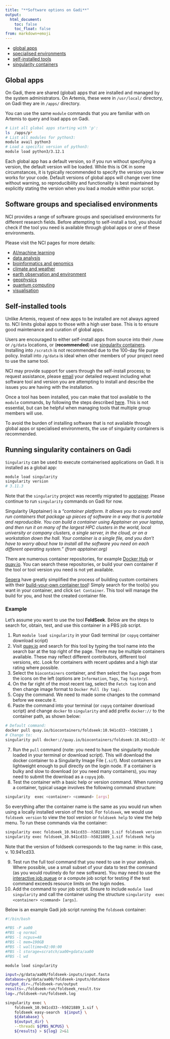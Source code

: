 ```yaml
---
title: "**Software options on Gadi**"
output:
  html_document:
    toc: false
    toc_float: false
from: markdown+emoji
---
```



- [global apps](#global-apps)
- [specialised environments](#software-groups-and-specialised-environments)
- [self-installed tools](#self-installed-tools)
- [singularity containers](#running-singularity-containers-on-gadi)

## Global apps

On Gadi, there are shared (global) apps that are installed and managed by the system administrators. On Artemis, these were in `/usr/local/` directory, on Gadi they are in `/apps/` directory. 

You can use the same `module` commands that you are familiar with on Artemis to query and load apps on Gadi. 

```bash
# List all global apps starting with 'p':
ls  /apps/p*
# List all modules for python3:
module avail python3
# Load a specific version of python3:
module load python3/3.12.1
```

Each global app has a default version, so if you run without specifying a version, the default version will be loaded. While this is OK in some circumstances, it is typically recommended to specify the version you know works for your code. Default versions of global apps will change over time without warning, so reproducibility and functionality is best maintained by explicitly stating the version when you load a module within your script. 

## Software groups and specialised environments

NCI provides a range of software groups and specialised environments for different research fields. Before attempting to self-install a tool, you should check if the tool you need is available through global apps or one of these environments. 

 Please visit the NCI pages for more details:

- [AI/machine learning](https://opus.nci.org.au/spaces/DAE/pages/137199737/AI+Machine+Learning)
- [data analysis](https://opus.nci.org.au/spaces/DAE/pages/135660043/Data+Analysis)
- [bioinformatics and genomics](https://opus.nci.org.au/spaces/DAE/pages/134742194/Bioinformatics+and+Genomics)
- [climate and weather](https://opus.nci.org.au/spaces/DAE/pages/135660059/Climate+and+Weather?src=contextnavpagetreemode)
- [earth observation and environment](https://opus.nci.org.au/spaces/DAE/pages/137199743/Earth+Observation+and+Environmental?src=contextnavpagetreemode)
- [geophysics](https://opus.nci.org.au/spaces/DAE/pages/135660072/Geophysics)
- [quantum computing](https://opus.nci.org.au/spaces/DAE/pages/146604211/Quantum+Computing)
- [visualisation](https://opus.nci.org.au/spaces/DAE/pages/165610013/Visualisation?src=contextnavpagetreemode)


## Self-installed tools


Unlike Artemis, request of new apps to be installed are not always agreed to. NCI limits global apps to those with a high user base. This is to ensure good maintenance and curation of global apps.

Users are encouraged to either self-install apps from source into their `/home` or `/g/data` locations, or (**recommended**) use [singularity containers](#running-singularity-containers-on-gadi). Installing into `/scratch` is not recommended due to the 100-day file purge policy. Install into `/g/data` is ideal when other members of your project need to use the same tool. 

NCI may provide support for users through the self-install process; to request assistance, please [email](mailto:help@nci.org.au) your detailed request including what software tool and version you are attempting to install and describe the issues you are having with the installation.  


Once a tool has been installed, you can make that tool available to the `module` commands, by following the steps described [here](https://github.com/Sydney-Informatics-Hub/tidbits/blob/main/content/module-loadable-instals-on-gadi.md). This is not essential, but can be helpful when managing tools that multiple group members will use.


To avoid the burden of installing software that is not available through global apps or specialised environments, the use of singularity containers is recommended. 



## Running singularity containers on Gadi

`Singularity` can be used to execute containerised applications on Gadi. It is installed as a global app:

```bash
module load singularity
singularity version
# 3.11.3
```

Note that the `singularity` project was recently migrated to [apptainer](https://apptainer.org/docs/user/1.0/introduction.html). Please continue to run `singularity` commands on Gadi for now. 

Singularity (Apptainer) is a *"container platform. It allows you to create and run containers that package up pieces of software in a way that is portable and reproducible. You can build a container using Apptainer on your laptop, and then run it on many of the largest HPC clusters in the world, local university or company clusters, a single server, in the cloud, or on a workstation down the hall. Your container is a single file, and you don’t have to worry about how to install all the software you need on each different operating system." (from apptainer.org)*

There are numerous container repositories, for example [Docker Hub](https://hub.docker.com/) or [quay.io](https://quay.io/). You can search these repositories, or build your own container if the tool or tool version you need is not yet available. 

[Seqera](https://seqera.io/) have greatly simplified the process of building custom containers with their [build-your-own container tool](https://seqera.io/containers/)! Simply search for the tool(s) you want in your container, and click `Get Container`. This tool will manage the build for you, and host the created container file.  

### Example

Let's assume you want to use the tool **FoldSeek**. Below are the steps to search for, obtain, test, and use this container in a PBS job script. 

1. Run `module load singularity` in your Gadi terminal (or `copyq` container download script)
2. Visit [quay.io](https://quay.io/) and search for this tool by typing the tool name into the search bar at the top right of the page. There may be multiple containers available. These may reflect different contributors, different tool versions, etc. Look for containers with recent updates and a high star rating where possible.
3. Select the `biocontainers` container, and then select the `Tags` page from the icons on the left (options are `Information`, `Tags`, `Tag history`). 
4. On the far right of the most recent tag, select the `Fetch tag` icon and then change image format to `Docker Pull (by tag)`. 
5. Copy the command. We need to made some changes to the command before we execute it. 
6. Paste the command into your terminal (or `copyq` container download script) and change `docker` to `singularity` and add prefix `docker://` to the container path, as shown below: 

```bash
# Default command:
docker pull quay.io/biocontainers/foldseek:10.941cd33--h5021889_1
# Change to:
singularity pull docker://quay.io/biocontainers/foldseek:10.941cd33--h5021889_1
```

7. Run the `pull` command (note: you need to have the singularity module loaded in your terminal or download script). This will download the docker container to a Singularity Image File (`.sif`). Most containers are lightweight enough to pull directly on the login node. If a container is bulky and slow to download (or you need many containers), you may need to submit the download as a `copyq` job. 
8. Test the container with a basic help or version command. When running a container, typical usage involves the following command structure:

```bash
singularity  exec <container> <command> [args]
```

So everything after the container name is the same as you would run when using a locally installed version of the tool. For `foldseek`, we would use `foldseek version` to view the tool version or `foldseek help` to view the help menu. To run these commands via the container: 

```bash
singularity exec foldseek_10.941cd33--h5021889_1.sif foldseek version
singularity exec foldseek_10.941cd33--h5021889_1.sif foldseek help
```

Note that the version of foldseek corresponds to the tag name: in this case, v. 10.941cd33. 

9. Test run the full tool command that you need to use in your analysis. Where possible, use a small subset of your data to test the command (as you would routinely do for new software). You may need to use the [interactive job queue](./08_job_script.qmd#interactive-jobs) or a compute job script for testing if the test command exceeds resource limits on the login nodes. 
10. Add the command to your job script. Ensure to include `module load singularity` and call the container using the structure `singularity  exec <container> <command> [args]`. 

Below is an example Gadi job script running the `foldseek` container:

```bash
#!/bin/bash

#PBS -P aa00
#PBS -q normal
#PBS -l ncpus=48
#PBS -l mem=190GB
#PBS -l walltime=02:00:00
#PBS -l storage=scratch/aa00+gdata/aa00
#PBS -l wd

module load singularity

input=/g/data/aa00/foldseek-inputs/input.fasta
database=/g/data/aa00/foldseek-inputs/database
output_dir=./foldseek-run/output
results=./foldseek-run/foldseek_result.tsv
log=./foldseek-run/foldseek.log

singularity exec \
    foldseek_10.941cd33--h5021889_1.sif \
    foldseek easy-search  ${input} \
    ${database} \
    ${output_dir} \
    --threads ${PBS_NCPUS} \
    ${results} > ${log} 2>&1
```
